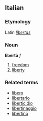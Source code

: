 ==Italian==
===Etymology===
Latin ''[[libertas]]''
===Noun===
'''libertà''' ''f''

# [[freedom]]
# [[liberty]]

===Related terms===
*[[libero]]
*[[libertario]]
*[[liberticidio]]
*[[libertinaggio]]
*[[libertino]]